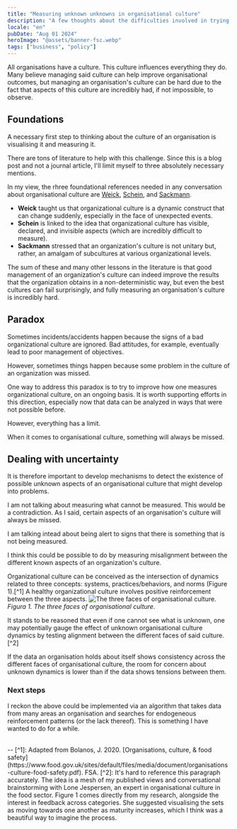 ```yaml
---
title: "Measuring unknown unknowns in organisational culture"
description: "A few thoughts about the difficulties involved in trying to measure unknown unknowns in organisational culture"
locale: "en"
pubDate: "Aug 01 2024"
heroImage: "@assets/banner-fsc.webp"
tags: ["business", "policy"]
---
```


All organisations have a culture. This culture influences everything they do. Many believe managing said culture can help improve organisational outcomes, but managing an organisation's culture can be hard due to the fact that aspects of this culture are incredibly had, if not impossible, to observe.

## Foundations
A necessary first step to thinking about the culture of an organisation is visualising it and measuring it. 

There are tons of literature to help with this challenge. Since this is a blog post and not a journal article, I'll limit myself to three absolutely necessary mentions.

In my view, the rhree foundational references needed in any conversation about organisational culture are <a href="https://michiganross.umich.edu/faculty-research/faculty/karl-weick" target="_blank">Weick</a>, <a href="https://mitsloan.mit.edu/faculty/directory/edgar-h-schein" target="_blank">Schein</a>, and <a href="https://scholar-google-com.gate3.library.lse.ac.uk/citations?user=58wL0FsAAAAJ" target="_blank">Sackmann</a>.

- **Weick** taught us that organizational culture is a dynamic construct that can change suddenly, especially in the face of unexpected events.
- **Schein** is linked to the idea that organizational culture has visible, declared, and invisible aspects (which are incredibly difficult to measure).
- **Sackmann** stressed that an organization's culture is not unitary but, rather, an amalgam of subcultures at various organizational levels.

The sum of these and many other lessons in the literature is that good management of an organization's culture can indeed improve the results that the organization obtains in a non-deterministic way, but even the best cultures can fail surprisingly, and fully measuring an organisation's culture is incredibly hard.

## Paradox
Sometimes incidents/accidents happen because the signs of a bad organizational culture are ignored. Bad attitudes, for example, eventually lead to poor management of objectives.

However, sometimes things happen because some problem in the culture of an organization was missed. 

One way to address this paradox is to try to improve how one measures organizational culture, on an ongoing basis. It is worth supporting efforts in this direction, especially now that data can be analyzed in ways that were not possible before.

However, everything has a limit.

When it comes to organisational culture, something will always be missed.

## Dealing with uncertainty
It is therefore important to develop mechanisms to detect the existence of possible unknown aspects of an organisational culture that might develop into problems.

I am not talking about measuring what cannot be measured. This would be a contradiction. As I said, certain aspects of an organisation's culture will always be missed. 

I am talking intead about being alert to signs that there is something that is not being measured.

I think this could be possible to do by measuring misalignment between the different known aspects of an organization's culture.

Organizational culture can be conceived as the intersection of dynamics related to three concepts: systems, practices/behaviors, and norms (Figure 1).[^1] A healthy organizational culture involves positive reinforcement between the three aspects.
![The three faces of organisational culture.](/food-safety-culture.webp "Figure 1: The three faces of organisational culture.")
<span className="text-2sm">*Figura 1. The three faces of organisational culture.*</span>

It stands to be reasoned that even if one cannot see what is unknown, one may potentially gauge the effect of unknown organisational culture dynamics by testing alignment between the different faces of said culture.[^2]

If the data an organisation holds about itself shows consistency across the different faces of organisational culture, the room for concern about unknown dynamics is lower than if the data shows tensions between them.

### Next steps
I reckon the above could be implemented via an algorithm that takes data from many areas an organisation and searches for endogeneous reinforcement patterns (or the lack thereof). This is something I have wanted to do for a while.


<br />
--
[^1]: Adapted from Bolanos, J. 2020. [Organisations, culture, & food safety](https://www.food.gov.uk/sites/default/files/media/document/organisations-culture-food-safety.pdf). FSA.
[^2]: It's hard to reference this paragraph accurately. The idea is a mesh of my published views and conversational brainstorming with Lone Jespersen, an expert in organisational culture in the food sector. Figure 1 comes directly from my research, alongside the interest in feedback across categories. She suggested visualising the sets as moving towards one another as maturity increases, which I think was a beautiful way to imagine the process.